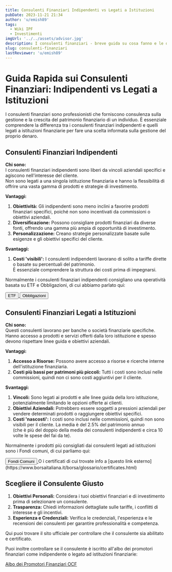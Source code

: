 ```yaml
---
title: Consulenti Finanziari Indipendenti vs Legati a Istituzioni
pubDate: 2023-11-21 21:34
author: 'u/emish89'
tags:
  - Wiki IPF
  - Investimenti
imgUrl: '../../assets/advisor.jpg'
description: I consulenti finanziari - breve guida su cosa fanno e le differenze tra indipendenti e legati a istituzioni
slug: consulenti-finanziari
lastReviewer: 'u/emish89'
---
```


# Guida Rapida sui Consulenti Finanziari: Indipendenti vs Legati a Istituzioni

I consulenti finanziari sono professionisti che forniscono consulenza sulla gestione e la crescita del patrimonio finanziario di un individuo. 
È essenziale comprendere la differenza tra i consulenti finanziari indipendenti e quelli legati a istituzioni finanziarie per fare una scelta informata sulla gestione del proprio denaro.

## Consulenti Finanziari Indipendenti

**Chi sono:**  
I consulenti finanziari indipendenti sono liberi da vincoli aziendali specifici e agiscono nell'interesse del cliente.  
Non sono legati a una singola istituzione finanziaria e hanno la flessibilità di offrire una vasta gamma di prodotti e strategie di investimento.

**Vantaggi:**
1. **Obiettività:** Gli indipendenti sono meno inclini a favorire prodotti finanziari specifici, poiché non sono incentivati da commissioni o obiettivi aziendali.
2. **Diversificazione:** Possono consigliare prodotti finanziari da diverse fonti, offrendo una gamma più ampia di opportunità di investimento.
3. **Personalizzazione:** Creano strategie personalizzate basate sulle esigenze e gli obiettivi specifici del cliente.

**Svantaggi:**
1. **Costi 'visibili':** I consulenti indipendenti lavorano di solito a tariffe dirette o basate su percentuali del patrimonio.  
   È essenziale comprendere la struttura dei costi prima di impegnarsi.

Normalmente i consulenti finanziari indipendenti consigliano una operatività basata su ETF e Obbligazioni, di cui abbiamo parlato qui:

<div className='flex justify-center space-x-4'>
    <a href='/blog/etf'>
        <button className='brutal-btn px-10 sanchez h-full p-2' name='button'>
            <span>ETF</span>
        </button>
    </a>
    <a href='/blog/obbligazioni'>
        <button className='brutal-btn px-10 sanchez h-full p-2' name='button'>
            <span>Obbligazioni</span>
        </button>
    </a>
</div>

## Consulenti Finanziari Legati a Istituzioni

**Chi sono:**  
Questi consulenti lavorano per banche o società finanziarie specifiche.  
Hanno accesso a prodotti e servizi offerti dalla loro istituzione e spesso devono rispettare linee guida e obiettivi aziendali.

**Vantaggi:**
1. **Accesso a Risorse:** Possono avere accesso a risorse e ricerche interne dell'istituzione finanziaria.
2. **Costi più bassi per patrimoni più piccoli:** Tutti i costi sono inclusi nelle commissioni, quindi non ci sono costi aggiuntivi per il cliente.

**Svantaggi:**
1. **Vincoli:** Sono legati ai prodotti e alle linee guida della loro istituzione, potenzialmente limitando le opzioni offerte ai clienti.
2. **Obiettivi Aziendali:** Potrebbero essere soggetti a pressioni aziendali per vendere determinati prodotti o raggiungere obiettivi specifici.
3. **Costi 'nascosti':** I costi sono inclusi nelle commissioni, quindi non sono visibili per il cliente. La media è del 2.5% del patrimonio annuo  
   (che è più del doppio della media dei consulenti indipendenti e circa 10 volte le spese del fai da te).

Normalmente i prodotti più consigliati dai consulenti legati ad istituzioni sono i Fondi comuni, di cui parliamo qui:

<a href='/blog/fondi-comuni-investimento'>
    <button className='brutal-btn sanchez p-4' name='button'>
        <span>Fondi Comuni</span>
    </button>
</a>  
O i certificati di cui trovate info a [questo link esterno](https://www.borsaitaliana.it/borsa/glossario/certificates.html)

## Scegliere il Consulente Giusto

1. **Obiettivi Personali:** Considera i tuoi obiettivi finanziari e di investimento prima di selezionare un consulente.
2. **Trasparenza:** Chiedi informazioni dettagliate sulle tariffe, i conflitti di interesse e gli incentivi.
3. **Esperienza e Credenziali:** Verifica le credenziali, l'esperienza e le recensioni dei consulenti per garantire professionalità e competenza.

Qui puoi trovare il sito ufficiale per controllare che il consulente sia abilitato e certificato.

Puoi inoltre controllare se il consulente è iscritto all'albo dei promotori finanziari come indipendente o legato ad istituzioni finanziarie:

[Albo dei Promotori Finanziari OCF](https://www.organismocf.it/portal/web/portale-ocf/ricerca-nelle-sezioni-dell-albo)
